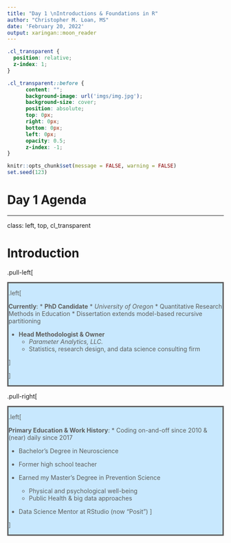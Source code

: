 ```yaml
---
title: "Day 1 \nIntroductions & Foundations in R"
author: "Christopher M. Loan, MS"
date: 'February 20, 2022'
output: xaringan::moon_reader
---
```


```css
.cl_transparent {
  position: relative;
  z-index: 1;
}

.cl_transparent::before {    
      content: "";
      background-image: url('imgs/img.jpg');
      background-size: cover;
      position: absolute;
      top: 0px;
      right: 0px;
      bottom: 0px;
      left: 0px;
      opacity: 0.5;
      z-index: -1;
}
```


```r
knitr::opts_chunk$set(message = FALSE, warning = FALSE)
set.seed(123)
```

# Day 1 Agenda

 

---

class: left, top, cl_transparent

# Introduction

.pull-left[


<div style="border:solid; background-color:#b3e0ff
; opacity:0.7">

.left[

  **Currently**: 
  * **PhD Candidate**
    * *University of Oregon*
    * Quantitative Research Methods in Education
    * Dissertation extends model-based recursive partitioning
  
  * **Head Methodologist & Owner**
    * *Parameter Analytics, LLC.*
    * Statistics, research design, and data science consulting firm


]

]

</div>

.pull-right[

<div style="border:solid; background-color:#b3e0ff
; opacity:0.7">

.left[


**Primary Education & Work History**: 
  * Coding on-and-off since 2010 & (near) daily since 2017
  
  * Bachelor's Degree in Neuroscience
  
  * Former high school teacher
  
  * Earned my Master's Degree in Prevention Science
      * Physical and psychological well-being
      * Public Health & big data approaches 
      
  * Data Science Mentor at RStudio (now "Posit") 
]

]
</div>
